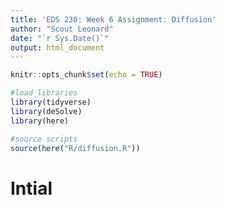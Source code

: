 ```yaml
---
title: 'EDS 230: Week 6 Assignment: Diffusion'
author: "Scout Leonard"
date: "`r Sys.Date()`"
output: html_document
---
```


```r
knitr::opts_chunk$set(echo = TRUE)

#load libraries
library(tidyverse)
library(deSolve)
library(here)

#source scripts
source(here("R/diffusion.R"))
```

# Intial

```r

```

# 
